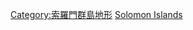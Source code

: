 {{Commonscat|Islands of the Solomon Islands}}

[[Category:索羅門群島地形|Category:索羅門群島地形]]
[[Category:大洋洲各国岛屿|Solomon Islands]]